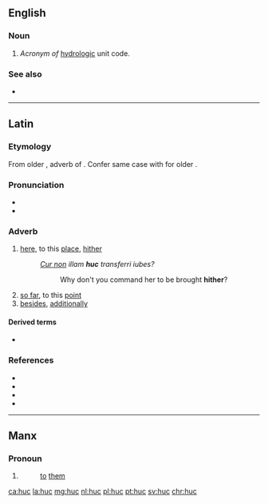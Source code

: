 {{also|hūć}}
==English==

===Noun===
{{en-noun}}

# ''Acronym of'' [[hydrologic]] unit code.

===See also===
* {{pedia|Hydrologic unit}}

----

==Latin==

===Etymology===
From older {{m|la|hōc}}, adverb of {{m|la|hic}}. Confer same case with {{m|la|illūc}} for older {{m|la|illōc}}.

===Pronunciation===
* {{la-IPA|hūc}}
* {{audio|la-cls-huc.ogg|Audio (Classical)|lang=la}}

===Adverb===
{{la-adv|hūc|-}}

# [[here]], to this [[place]], [[hither]]
#: ''[[cur non|Cur non]] illam '''huc''' transferri iubes?''
#:: Why don't you command her to be brought '''hither'''?
# [[so far]], to this [[point]]
# [[besides]], [[additionally]]

====Derived terms====
* {{l|la|adhūc}}

===References===
* {{R:L&S}}
* {{R:Elementary Lewis}}
* {{R:Gaffiot}}
* {{R:M&A}}

----

==Manx==

===Pronoun===
{{head|gv|prepositional pronoun|emphatic form|hucsyn}}

# {{form of|3rd person plural|hug|lang=gv}}
#: [[to]] [[them]]

[[ca:huc]]
[[la:huc]]
[[mg:huc]]
[[nl:huc]]
[[pl:huc]]
[[pt:huc]]
[[sv:huc]]
[[chr:huc]]